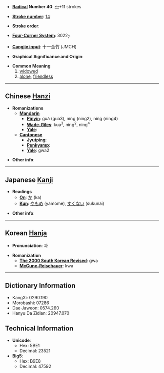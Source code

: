 * '''[[Wiktionary:Chinese radical index| Radical]] Number 40''': [[Wiktionary:Chinese radical index 宀|宀]]+11 strokes

* '''[[Wiktionary:Chinese total strokes index|Stroke number]]''': [[Wiktionary:Chinese total strokes index 14|14]]

* '''Stroke order''': 

* '''[[Wiktionary:Chinese four corner index|Four-Corner System]]''': 3022<sub>7</sub>

* '''[[Wiktionary:Chinese Cangjie index|Cangjie input]]''': 十一金竹 (JMCH)

* '''Graphical Significance and Origin''': 

* '''Common Meaning'''
*#[[widowed]]
*# [[alone]], [[friendless]]

----

== Chinese [[Hanzi]] ==

* '''Romanizations'''
** '''[[Mandarin]]'''
*** '''[[Pinyin]]''': guǎ (gua3), níng (ning2), nìng (ning4)
*** '''[[Wade-Giles]]''': kua<sup>3</sup>, ning<sup>2</sup>, ning<sup>4</sup>
*** '''[[Yale]]''': 
** '''[[Cantonese]]'''
*** '''[[Jyutping]]''':
*** '''[[Penkyamp]]''': 
*** '''[[Yale]]''': gwa2

* '''Other info''': 

----

== Japanese [[Kanji]] ==

* '''Readings'''
** '''[[On]]''': [[か]] (ka)
** '''[[Kun]]''': [[やもめ]] (yamome), [[すくない]] (sukunai)

* '''Other info''':  

----

== Korean [[Hanja]] ==

* '''Pronunciation''': 과

* '''Romanization'''
** '''[[The 2000 South Korean Revised Romanization|The 2000 South Korean Revised]]''': gwa
** '''[[McCune-Reischauer]]''': kwa

----

== Dictionary Information ==

* KangXi: 0290.190
* Morobashi: 07286
* Dae Jaweon: 0574.260
* Hanyu Da Zidian: 20947.070

== Technical Information ==

* '''Unicode''':
** Hex: 5BE1
** Decimal: 23521
* '''Big5''':
** Hex: B9E8
** Decimal: 47592
